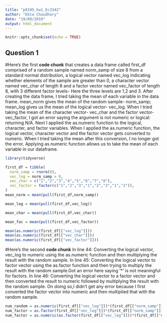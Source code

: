 ```yaml
---
title: "p8105_hw1_Ec3342"
author: "Ekta Chaudhary"
date: "19/09/2019"
output: html_document
---
```


```r
knitr::opts_chunk$set(echo = TRUE)
```

## Question 1
#Here's the first **code chunk** that creates a data frame called first_df comprised of a random sample named norm_samp of size 8 from a standard normal distribution, a logical vector named vec_log indicating whether elements of the sample are greater than 0, a character vector named vec_char of length 8 and a factor vector named vec_factor of length 8, with 3 different factor levels- Here the three levels are 1,2 and 3. After creating the data frame, I tried taking the mean of each variable in the data frame. mean_norm gives the mean of the random sample- norm_samp; mean_log gives us the mean of the logical vector- vec_log. When I tried taking the mean of the character vector- vec_char and the factor vector- vec_factor, I got an error saying the argument is not numeric or logical: returning N/A. Next I applied the as.numeric function to the logical, character, and factor variables. When I applied the as.numeric function, the logical vector, character vector and the factor vector gets converted to numeric. When I tried taking the mean after this conversion, I no longer got the error. Applying as.numeric function allows us to take the mean of each variable in our dataframe.

```r

library(tidyverse)

first_df = tibble(
  norm_samp = rnorm(8),
  vec_log = norm_samp > 0,
  vec_char = c("1","2","3","4","5","6","7","8"),
  vec_factor = factor(c("1","2","3","1","2","3","1","2")),
)
mean_norm = mean(pull(first_df,norm_samp)) 

mean_log = mean(pull(first_df,vec_log))

mean_char = mean(pull(first_df,vec_char))

mean_fac = mean(pull(first_df,vec_factor))

mean(as.numeric(first_df[["vec_log"]]))
mean(as.numeric(first_df[["vec_char"]]))
mean(as.numeric(first_df[["vec_factor"]]))

```
#Here's the second **code chunk** In line 44: Converting the logical vector, vec_log to numeric using the as.numeric function and then multiplying the result with the random sample. In line 45: Converting the logical vector to factor vector using the as.factor function and then trying to multiply the result with the random sample.Got an error here saying '*' is not meaningful for factors. In line 46: Converting the logical vector to a factor vector and then converted the result to numeric followed by multiplying the result with the random sample. On doing so,I didn't get any error because I first converted the factor vector into numeric and then multiplied that with the random sample.

```r

num_random = as.numeric(first_df[["vec_log"]])*(first_df[["norm_samp"]])
num_factor = as.factor(first_df[["vec_log"]])*(first_df[["norm_samp"]])
num_factor = as.numeric(as.factor(first_df[["vec_log"]]))*(first_df[["norm_samp"]])
```
